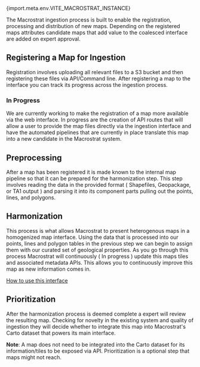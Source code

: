 
<PageHeader title="Ingestion" showSiteName={false}>
  <span className="subtitle">
    <span className="tertiary">{import.meta.env.VITE_MACROSTRAT_INSTANCE}</span>
  </span>
</PageHeader>

The Macrostrat ingestion process is built to enable the registration, processing and distribution of new maps. Depending
on the registered maps attributes candidate maps that add value to the coalesced interface are added on expert approval.

## Registering a Map for Ingestion

Registration involves uploading all relevant files to a S3 bucket and
then registering these files via API/Command line. After registering a map to the interface you can track its progress
across the ingestion process.

### In Progress

We are currently working to make the registration of a map more available via the web interface. In progress are the
creation of API routes that will allow a user to provide the map files directly via the ingestion interface and have the
automated pipelines that are currently in place translate this map into a new candidate in the Macrostrat system.

## Preprocessing

After a map has been registered it is made known to the internal map pipeline so that it can be prepared for the
harmonization step. This step involves reading the data in the provided format ( Shapefiles, Geopackage, or TA1 output )
and parsing it into its component parts pulling out the points, lines, and polygons.

## Harmonization

This process is what allows Macrostrat to present heterogenous maps in a homogenized map interface. Using the data that
is processed into our points, lines and polygon tables in the previous step we can begin to assign them with our curated
set of geological properties. As you go through this process Macrostrat will continuously ( In progress ) update this maps
tiles and associated metadata APIs. This allows you to continuously improve this map as new information comes in.

[How to use this interface](./harmonization)

## Prioritization

After the harmonization process is deemed complete a expert will review the resulting map. Checking for novelty in the existing
system and quality of ingestion they will decide whether to integrate this map into Macrostrat's Carto dataset that powers
its main interface.

__Note__: A map does not need to be integrated into the Carto dataset for its information/tiles to be exposed via API.
Prioritization is a optional step that maps might not reach.